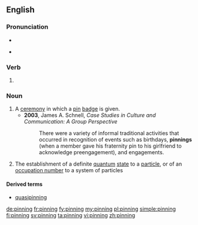 ==English==

===Pronunciation===
* {{IPA|/ˈpɪnɪŋ/|lang=en}}
* {{homophones|penning|lang=en}} {{a|pin-pen}}

===Verb===
{{head|en|present participle}}

# {{present participle of|pin|lang=en|nocat=1}}

===Noun===
{{en-noun}}

# A [[ceremony]] in which a [[pin]] [[badge]] is given.
#* '''2003''', James A. Schnell, ''Case Studies in Culture and Communication: A Group Perspective''
#*: There were a variety of informal traditional activities that occurred in recognition of events such as birthdays, '''pinnings''' (when a member gave his fraternity pin to his girlfriend to acknowledge preengagement), and engagements.
# {{lb|en|physics}} The establishment of a definite [[quantum]] [[state]] to a [[particle]], or of an [[occupation number]] to a system of particles

====Derived terms====
* [[quasipinning]]

[[de:pinning]]
[[fr:pinning]]
[[fy:pinning]]
[[my:pinning]]
[[pl:pinning]]
[[simple:pinning]]
[[fi:pinning]]
[[sv:pinning]]
[[ta:pinning]]
[[vi:pinning]]
[[zh:pinning]]